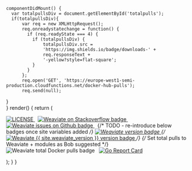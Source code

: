 
    componentDidMount() {
      var totalpullsDiv = document.getElementById('totalpulls');
      if(totalpullsDiv){
          var req = new XMLHttpRequest();
          req.onreadystatechange = function() {
            if (req.readyState === 4) {
              if (totalpullsDiv) {
                  totalpullsDiv.src =
                  'https://img.shields.io/badge/downloads-' +
                  req.responseText +
                  '-yellow?style=flat-square';
              }
            }
          };
          req.open('GET', 'https://europe-west1-semi-production.cloudfunctions.net/docker-hub-pulls');
          req.send(null);
}      
    }
    render() {
        return (
            <span>
                <p>
                    <a href="https://github.com/weaviate/weaviate">
                        <img
                            src="https://img.shields.io/github/license/weaviate/weaviate?style=flat-square"
                            alt="LICENSE"
                        />
                    </a>
                    &nbsp;
                    <a href="https://stackoverflow.com/tags/weaviate/">
                        <img
                            src="https://img.shields.io/badge/stackoverflow-%23weaviate-informational?style=flat-square"
                            alt="Weaviate on Stackoverflow badge"
                        />
                    </a>
                    &nbsp;
                    <a href="https://github.com/weaviate/weaviate/issues">
                        <img
                            src="https://img.shields.io/badge/github-issues-informational?style=flat-square"
                            alt="Weaviate issues on Github badge"
                        />
                    </a>
                    &nbsp;
                    {/* TODO - re-introduce below badges once site variables added */}
                    <a href="https://github.com/weaviate/weaviate/">
                        <img
                            src="https://img.shields.io/github/v/release/weaviate/weaviate?style=flat-square"
                            alt="Weaviate version badge"
                        />
                    </a>
                    {/* <a href="https://app.swaggerhub.com/apis/semi-technologies/weaviate/{{ site.weaviate_version }}">
                <img src="https://img.shields.io/badge/open--api--specs-{{ site.weaviate_version }}-brightgreen?style=flat-square" alt="Weaviate {{ site.weaviate_version }} version badge"/>
            </a>                 */}
                    {/* Set total pulls to Weaviate + modules as Bob suggested */}
                    &nbsp;
                    <img
                        id="totalpulls"
                        src="https://img.shields.io/badge/downloads-loading...-yellow?style=flat-square"
                        alt="Weaviate total Docker pulls badge"
                    ></img>
                    &nbsp;
                    <a href="https://goreportcard.com/report/github.com/weaviate/weaviate">
                        <img
                            src="https://goreportcard.com/badge/github.com/weaviate/weaviate?style=flat-square"
                            alt="Go Report Card"
                        />
                    </a>
                </p>
            </span>
        );
    }
}
